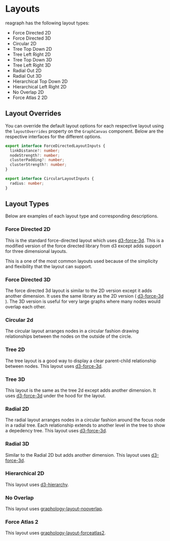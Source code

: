 
<Meta title="Docs/Getting Started/Layouts" />

# Layouts
reagraph has the following layout types:

- Force Directed 2D
- Force Directed 3D
- Circular 2D
- Tree Top Down 2D
- Tree Left Right 2D
- Tree Top Down 3D
- Tree Left Right 3D
- Radial Out 2D
- Radial Out 3D
- Hierarchical Top Down 2D
- Hierarchical Left Right 2D
- No Overlap 2D
- Force Atlas 2 2D

## Layout Overrides
You can override the default layout options for each respective layout using
the `layoutOverrides` property on the `GraphCanvas` component. Below
are the respective interfaces for the different options.

```ts
export interface ForceDirectedLayoutInputs {
  linkDistance?: number;
  nodeStrength?: number;
  clusterPadding?: number;
  clusterStrength?: number;
}

export interface CircularLayoutInputs {
  radius: number;
}
```

## Layout Types
Below are examples of each layout type and corresponding descriptions.

### Force Directed 2D
<div style={{ height: 300, width: 500, position: 'relative', background: 'white', borderRadius: 4, border: '1px solid rgba(0,0,0,.1)', boxShadow: 'rgb(0 0 0 / 10%) 0 1px 3px 0', overflow: 'hidden' }}>
  <Story id="demos-layouts-2d--force-directed" />
</div>

This is the standard force-directed layout which uses [d3-force-3d](https://github.com/vasturiano/d3-force-3d).
This is a modified version of the force directed library from d3 except adds support for three dimensional layouts.

This is a one of the most common layouts used because of the simplicity and flexibility that the layout
can support.

### Force Directed 3D
<div style={{ height: 300, width: 500, position: 'relative', background: 'white', borderRadius: 4, border: '1px solid rgba(0,0,0,.1)', boxShadow: 'rgb(0 0 0 / 10%) 0 1px 3px 0', overflow: 'hidden' }}>
  <Story id="demos-layouts-3d--force-directed" />
</div>

The force directed 3d layout is similar to the 2D version except it adds another dimension. It uses
the same library as the 2D version ( [d3-force-3d](https://github.com/vasturiano/d3-force-3d) ).
The 3D version is useful for very large graphs where many nodes would overlap each other.

### Circular 2d
<div style={{ height: 300, width: 500, position: 'relative', background: 'white', borderRadius: 4, border: '1px solid rgba(0,0,0,.1)', boxShadow: 'rgb(0 0 0 / 10%) 0 1px 3px 0', overflow: 'hidden' }}>
  <Story id="demos-layouts-2d--circular" />
</div>

The circular layout arranges nodes in a circular fashion drawing relationships between the nodes
on the outside of the circle.

### Tree 2D
<div style={{ height: 300, width: 500, position: 'relative', background: 'white', borderRadius: 4, border: '1px solid rgba(0,0,0,.1)', boxShadow: 'rgb(0 0 0 / 10%) 0 1px 3px 0', overflow: 'hidden' }}>
  <Story id="demos-layouts-2d--tree-top-down" />
</div>

The tree layout is a good way to display a clear parent-child relationship between nodes. This layout uses
[d3-force-3d](https://github.com/vasturiano/d3-force-3d).

### Tree 3D
<div style={{ height: 300, width: 500, position: 'relative', background: 'white', borderRadius: 4, border: '1px solid rgba(0,0,0,.1)', boxShadow: 'rgb(0 0 0 / 10%) 0 1px 3px 0', overflow: 'hidden' }}>
  <Story id="demos-layouts-3d--tree-top-down" />
</div>

This layout is the same as the tree 2d except adds another dimension. It uses
[d3-force-3d](https://github.com/vasturiano/d3-force-3d) under the hood for the layout.

### Radial 2D
<div style={{ height: 300, width: 500, position: 'relative', background: 'white', borderRadius: 4, border: '1px solid rgba(0,0,0,.1)', boxShadow: 'rgb(0 0 0 / 10%) 0 1px 3px 0', overflow: 'hidden' }}>
  <Story id="demos-layouts-2d--radial-out" />
</div>

The radial layout arranges nodes in a circular fashion around the focus node in a radial tree. Each
relationship extends to another level in the tree to show a depedency tree.
This layout uses [d3-force-3d](https://github.com/vasturiano/d3-force-3d).

### Radial 3D
<div style={{ height: 300, width: 500, position: 'relative', background: 'white', borderRadius: 4, border: '1px solid rgba(0,0,0,.1)', boxShadow: 'rgb(0 0 0 / 10%) 0 1px 3px 0', overflow: 'hidden' }}>
  <Story id="demos-layouts-3d--radial-out" />
</div>

Similar to the Radial 2D but adds another dimension. This layout uses [d3-force-3d](https://github.com/vasturiano/d3-force-3d).

### Hierarchical 2D
<div style={{ height: 300, width: 500, position: 'relative', background: 'white', borderRadius: 4, border: '1px solid rgba(0,0,0,.1)', boxShadow: 'rgb(0 0 0 / 10%) 0 1px 3px 0', overflow: 'hidden' }}>
  <Story id="demos-layouts-2d--hierarchical-top-down" />
</div>

This layout uses [d3-hierarchy](https://www.npmjs.com/package/d3-hierarchy).

### No Overlap
<div style={{ height: 300, width: 500, position: 'relative', background: 'white', borderRadius: 4, border: '1px solid rgba(0,0,0,.1)', boxShadow: 'rgb(0 0 0 / 10%) 0 1px 3px 0', overflow: 'hidden' }}>
  <Story id="demos-layouts-2d--no-overlap" />
</div>

This layout uses [graphology-layout-nooverlap](https://graphology.github.io/standard-library/layout-noverlap.html).

### Force Atlas 2
<div style={{ height: 300, width: 500, position: 'relative', background: 'white', borderRadius: 4, border: '1px solid rgba(0,0,0,.1)', boxShadow: 'rgb(0 0 0 / 10%) 0 1px 3px 0', overflow: 'hidden' }}>
  <Story id="demos-layouts-2d--force-atlas-2" />
</div>

This layout uses [graphology-layout-forceatlas2](https://graphology.github.io/standard-library/layout-forceatlas2.html).
